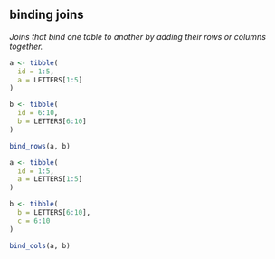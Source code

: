 ## binding joins

<dfn>Joins that bind one table to another by adding their rows or columns together.</dfn>

```r
a <- tibble(
  id = 1:5,
  a = LETTERS[1:5]
)

b <- tibble(
  id = 6:10,
  b = LETTERS[6:10]
)

bind_rows(a, b)
```

```r
a <- tibble(
  id = 1:5,
  a = LETTERS[1:5]
)

b <- tibble(
  b = LETTERS[6:10],
  c = 6:10
)

bind_cols(a, b)
```
